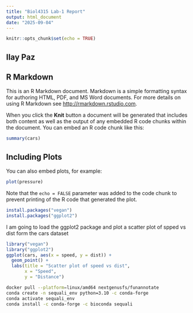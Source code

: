```yaml
---
title: "Biol4315 Lab-1 Report"
output: html_document
date: "2025-09-04"
---
```


```r
knitr::opts_chunk$set(echo = TRUE)
```

## Ilay Paz

## R Markdown

This is an R Markdown document. Markdown is a simple formatting syntax for authoring HTML, PDF, and MS Word documents. For more details on using R Markdown see <http://rmarkdown.rstudio.com>.

When you click the **Knit** button a document will be generated that includes both content as well as the output of any embedded R code chunks within the document. You can embed an R code chunk like this:

```r
summary(cars)
```

## Including Plots

You can also embed plots, for example:

```r
plot(pressure)
```

Note that the `echo = FALSE` parameter was added to the code chunk to prevent printing of the R code that generated the plot.

```r
install.packages("vegan")
install.packages("ggplot2")
```

I am going to load the ggplot2 package and plot a scatter plot of spped vs dist form the cars dataset

```r
library("vegan")
library("ggplot2")
ggplot(cars, aes(x = speed, y = dist)) +
  geom_point() +
  labs(title = "Scatter plot of speed vs dist",
       x = "Speed",
       y = "Distance")
```
```bash
docker pull --platform=linux/amd64 nextgenusfs/funannotate
conda create -n sequali_env python=3.10 -c conda-forge 
conda activate sequali_env
conda install -c conda-forge -c bioconda sequali
```
